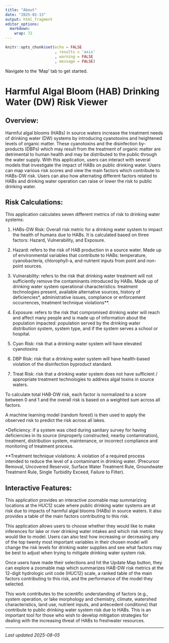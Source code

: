 ```yaml
---
title: "About"
date: "2025-02-13"
output: html_fragment
editor_options: 
  markdown: 
    wrap: 72
---
```


```r
knitr::opts_chunk$set(echo = FALSE
                      , results = 'asis'
                      , warning = FALSE
                      , message = FALSE)
```

Navigate to the 'Map' tab to get started.

# Harmful Algal Bloom (HAB) Drinking Water (DW) Risk Viewer

## Overview:

Harmful algal blooms (HABs) in source waters increase the treatment needs of drinking water (DW) systems by introducing cyanotoxins and heightened levels of organic matter. These cyanotoxins and the disinfection by-products (DBPs) which may result from the treatment of organic matter are detrimental to human health and may be distributed to the public through the water supply. With this application, users can interact with several models that investigate the impact of HABs on public drinking water. Users can map various risk scores and view the main factors which contribute to HABs-DW risk. Users can also how alternating different factors related to HABs and drinking water operation can raise or lower the risk to public drinking water.

## Risk Calculations:

This application calculates seven different metrics of risk to drinking water systems: 

1.	HABs-DW Risk: Overall risk metric for a drinking water system to impact the health of humans due to HABs.  It is calculated based on three factors: Hazard, Vulnerability, and Exposure.

2.	Hazard: refers to the risk of HAB production in a source water.  Made up of environmental variables that contribute to HABs: temperature, cyanobacteria, chlorophyll-a, and nutrient inputs from point and non-point sources.

3.	Vulnerability: refers to the risk that drinking water treatment will not sufficiently remove the contaminants introduced by HABs. Made up of drinking water system operational characteristics: treatment technologies present, available alternative sources, history of deficiencies*, administrative issues, compliance or enforcement occurrences, treatment technique violations**.

4.	Exposure: refers to the risk that compromised drinking water will reach and affect many people and is made up of information about the population impacted: population served by the drinking water distribution system, system type, and if the system serves a school or hospital.

5.	Cyan Risk: risk that a drinking water system will have elevated cyanotoxins

6.	DBP Risk: risk that a drinking water system will have health-based violation of the disinfection byproduct standard.

7.	Treat Risk: risk that a drinking water system does not have sufficient / appropriate treatment technologies to address algal toxins in source waters. 

To calculate total HAB-DW risk, each factor is normalized to a score between 0 and 1 and the overall risk is based on a weighted sum across all factors. 

A machine learning model (random forest) is then used to apply the observed risk to predict the risk across all lakes.  

*Deficiency: if a system was cited during sanitary survey for having deficiencies in its source (improperly constructed, nearby contamination), treatment, distribution system, maintenance, or incorrect compliance and monitoring of treatment process.

**Treatment technique violations: A violation of a required process intended to reduce the level of a contaminant in drinking water. (Precursor Removal, Uncovered Reservoir, Surface Water Treatment Rule, Groundwater Treatment Rule, Single Turbidity Exceed, Failure to Filter).

## Interactive Features:

This application provides an interactive zoomable map summarizing locations at the HUC12 scale where public drinking water systems are at risk due to impacts of harmful algal blooms (HABs) in source waters. It also provides a table of the main factors contributing to this risk. 

This application allows users to choose whether they would like to make inferences for lake or river drinking water intakes and which risk metric they would like to model. Users can also test how increasing or decreasing any of the top twenty most important variables in their chosen model will change the risk levels for drinking water supplies and see what factors may be best to adjust when trying to mitigate drinking water system risk.

Once users have made their selections and hit the Update Map button, they can explore a zoomable map which summarizes HAB-DW risk metrics at the 12-digit hydrologic unit code (HUC12) scale, a ranked table of the main factors contributing to this risk, and the performance of the model they selected.

This work contributes to the scientific understanding of factors (e.g., system operation, or lake morphology and chemistry, climate, watershed characteristics, land use, nutrient inputs, and antecedent conditions) that contribute to public drinking water system risk due to HABs. This is an important tool for those who wish to develop mitigation strategies for dealing with the increasing threat of HABs to freshwater resources.

---

*Last updated 2025-08-05*
